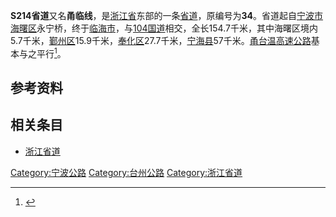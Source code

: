 {{中国省道信息框
|省=浙江
|省道编号=214
|起点=[[宁波市|宁波市]][[海曙区|海曙区]]永宁桥
|终点=[[临海市|临海市]][[104国道|104国道]][[环岛|环岛]]
|规划总长度=154.7
}}
'''S214省道'''又名'''甬临线'''，是[[浙江省|浙江省]]东部的一条[[浙江省道|省道]]，原编号为'''34'''。省道起自[[宁波市|宁波市]][[海曙区|海曙区]]永宁桥，终于[[临海市|临海市]]，与[[104国道|104国道]]相交，全长154.7千米，其中海曙区境内5.7千米，[[鄞州区|鄞州区]]15.9千米，[[奉化区|奉化区]]27.7千米，[[宁海县_(浙江省)|宁海县]]57千米。[[甬台温高速公路|甬台温高速公路]]基本与之平行<ref name="shizhi-transport">{{cite book|title=宁波市志|year=1995|chapter=第十卷 交通|publisher=中华书局|isbn=978-7-101-01507-2}}</ref>。

== 参考资料 ==
{{reflist}}

== 相关条目 ==
*[[浙江省道|浙江省道]]

{{宁波道路网}}
{{浙江省道}}
{{Zhejiang-stub}}

[[Category:宁波公路|Category:宁波公路]]
[[Category:台州公路|Category:台州公路]]
[[Category:浙江省道|Category:浙江省道]]